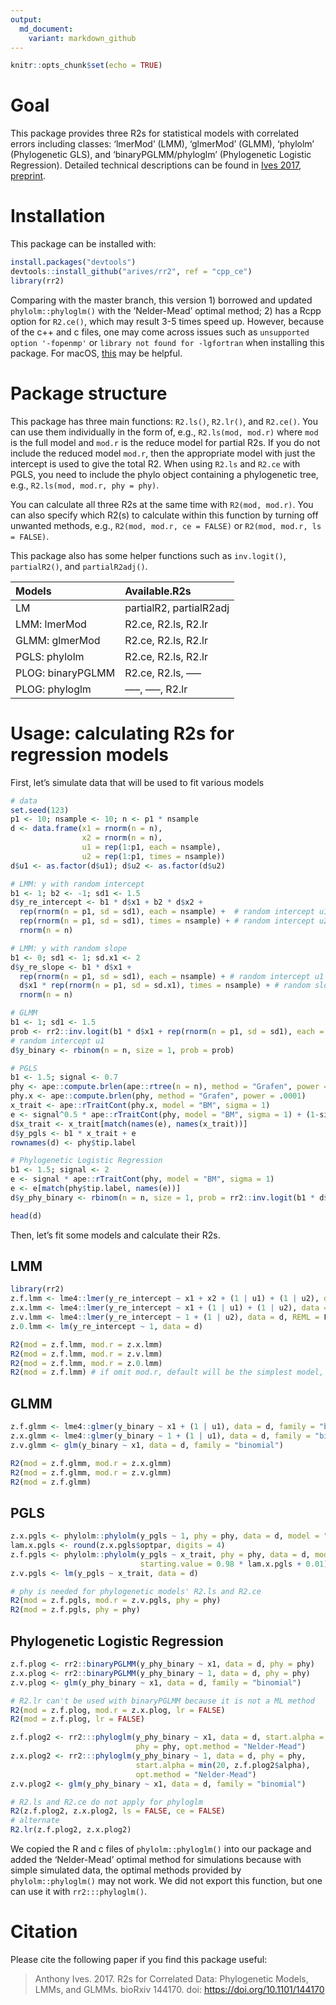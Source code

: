 ```yaml
---
output:
  md_document:
    variant: markdown_github
---
```


<!-- README.md is generated from README.Rmd. Please edit that file -->

```r
knitr::opts_chunk$set(echo = TRUE)
```

# Goal

This package provides three R2s for statistical models with correlated errors including classes: 'lmerMod' (LMM), 'glmerMod' (GLMM), 'phylolm' (Phylogenetic GLS), and 'binaryPGLMM/phyloglm' (Phylogenetic Logistic Regression). Detailed technical descriptions can be found in [Ives 2017, preprint](http://www.biorxiv.org/content/early/2017/05/30/144170).

# Installation

This package can be installed with:

```r
install.packages("devtools")
devtools::install_github("arives/rr2", ref = "cpp_ce")
library(rr2)
```

Comparing with the master branch, this version 1) borrowed and updated `phylolm::phyloglm()` with the 'Nelder-Mead' optimal method; 2) has a Rcpp option for `R2.ce()`, which may result 3-5 times speed up. However, because of the c++ and c files, one may come across issues such as `unsupported option '-fopenmp'` or `library not found for -lgfortran` when installing this package. For macOS, [this](https://daijiang.name/en/2017/06/21/fopenmp-option-of-clang-error/) may be helpful.

# Package structure

This package has three main functions: `R2.ls()`, `R2.lr()`, and `R2.ce()`. You can use them individually in the form of, e.g., `R2.ls(mod, mod.r)` where `mod` is the full model and `mod.r` is the reduce model for partial R2s. If you do not include the reduced model `mod.r`, then the appropriate model with just the intercept is used to give the total R2. When using `R2.ls` and `R2.ce` with PGLS, you need to include the phylo object containing a phylogenetic tree, e.g., `R2.ls(mod, mod.r, phy = phy)`. 

You can calculate all three R2s at the same time with `R2(mod, mod.r)`. You can also specify which R2(s) to calculate within this function by turning off unwanted methods, e.g., `R2(mod, mod.r, ce = FALSE)` or `R2(mod, mod.r, ls = FALSE)`. 

This package also has some helper functions such as `inv.logit()`, `partialR2()`, and `partialR2adj()`.

|Models            |           Available.R2s|
|:-----------------|:-----------------------|
|LM                | partialR2, partialR2adj|
|LMM:  lmerMod     |     R2.ce, R2.ls, R2.lr|
|GLMM: glmerMod    |     R2.ce, R2.ls, R2.lr|
|PGLS: phylolm     |     R2.ce, R2.ls, R2.lr|
|PLOG: binaryPGLMM |     R2.ce, R2.ls, -----|
|PLOG: phyloglm    |     -----, -----, R2.lr|

# Usage: calculating R2s for regression models

First, let's simulate data that will be used to fit various models

```r
# data 
set.seed(123)
p1 <- 10; nsample <- 10; n <- p1 * nsample
d <- data.frame(x1 = rnorm(n = n), 
                x2 = rnorm(n = n), 
                u1 = rep(1:p1, each = nsample), 
                u2 = rep(1:p1, times = nsample))
d$u1 <- as.factor(d$u1); d$u2 <- as.factor(d$u2)

# LMM: y with random intercept
b1 <- 1; b2 <- -1; sd1 <- 1.5
d$y_re_intercept <- b1 * d$x1 + b2 * d$x2 + 
  rep(rnorm(n = p1, sd = sd1), each = nsample) +  # random intercept u1
  rep(rnorm(n = p1, sd = sd1), times = nsample) + # random intercept u2
  rnorm(n = n)

# LMM: y with random slope
b1 <- 0; sd1 <- 1; sd.x1 <- 2
d$y_re_slope <- b1 * d$x1 + 
  rep(rnorm(n = p1, sd = sd1), each = nsample) + # random intercept u1
  d$x1 * rep(rnorm(n = p1, sd = sd.x1), times = nsample) + # random slope u1
  rnorm(n = n)

# GLMM
b1 <- 1; sd1 <- 1.5
prob <- rr2::inv.logit(b1 * d$x1 + rep(rnorm(n = p1, sd = sd1), each = nsample)) 
# random intercept u1
d$y_binary <- rbinom(n = n, size = 1, prob = prob)

# PGLS
b1 <- 1.5; signal <- 0.7
phy <- ape::compute.brlen(ape::rtree(n = n), method = "Grafen", power = 1)
phy.x <- ape::compute.brlen(phy, method = "Grafen", power = .0001)
x_trait <- ape::rTraitCont(phy.x, model = "BM", sigma = 1)
e <- signal^0.5 * ape::rTraitCont(phy, model = "BM", sigma = 1) + (1-signal)^0.5 * rnorm(n=n)
d$x_trait <- x_trait[match(names(e), names(x_trait))]
d$y_pgls <- b1 * x_trait + e
rownames(d) <- phy$tip.label	

# Phylogenetic Logistic Regression
b1 <- 1.5; signal <- 2
e <- signal * ape::rTraitCont(phy, model = "BM", sigma = 1)
e <- e[match(phy$tip.label, names(e))]
d$y_phy_binary <- rbinom(n = n, size = 1, prob = rr2::inv.logit(b1 * d$x1 + e))

head(d)
```

Then, let's fit some models and calculate their R2s.

## LMM

```r
library(rr2)
z.f.lmm <- lme4::lmer(y_re_intercept ~ x1 + x2 + (1 | u1) + (1 | u2), data = d, REML = F)
z.x.lmm <- lme4::lmer(y_re_intercept ~ x1 + (1 | u1) + (1 | u2), data = d, REML = F)
z.v.lmm <- lme4::lmer(y_re_intercept ~ 1 + (1 | u2), data = d, REML = F)
z.0.lmm <- lm(y_re_intercept ~ 1, data = d)

R2(mod = z.f.lmm, mod.r = z.x.lmm)
R2(mod = z.f.lmm, mod.r = z.v.lmm)
R2(mod = z.f.lmm, mod.r = z.0.lmm)
R2(mod = z.f.lmm) # if omit mod.r, default will be the simplest model, such as z.0.lmm here.
```

## GLMM

```r
z.f.glmm <- lme4::glmer(y_binary ~ x1 + (1 | u1), data = d, family = "binomial")
z.x.glmm <- lme4::glmer(y_binary ~ 1 + (1 | u1), data = d, family = "binomial")
z.v.glmm <- glm(y_binary ~ x1, data = d, family = "binomial")

R2(mod = z.f.glmm, mod.r = z.x.glmm)
R2(mod = z.f.glmm, mod.r = z.v.glmm)
R2(mod = z.f.glmm)
```

## PGLS 

```r
z.x.pgls <- phylolm::phylolm(y_pgls ~ 1, phy = phy, data = d, model = "lambda")
lam.x.pgls <- round(z.x.pgls$optpar, digits = 4)
z.f.pgls <- phylolm::phylolm(y_pgls ~ x_trait, phy = phy, data = d, model = "lambda", 
                             starting.value = 0.98 * lam.x.pgls + 0.01)
z.v.pgls <- lm(y_pgls ~ x_trait, data = d)

# phy is needed for phylogenetic models' R2.ls and R2.ce
R2(mod = z.f.pgls, mod.r = z.v.pgls, phy = phy)
R2(mod = z.f.pgls, phy = phy)
```

## Phylogenetic Logistic Regression

```r
z.f.plog <- rr2::binaryPGLMM(y_phy_binary ~ x1, data = d, phy = phy)
z.x.plog <- rr2::binaryPGLMM(y_phy_binary ~ 1, data = d, phy = phy)
z.v.plog <- glm(y_phy_binary ~ x1, data = d, family = "binomial")

# R2.lr can't be used with binaryPGLMM because it is not a ML method
R2(mod = z.f.plog, mod.r = z.x.plog, lr = FALSE)
R2(mod = z.f.plog, lr = FALSE)

z.f.plog2 <- rr2:::phyloglm(y_phy_binary ~ x1, data = d, start.alpha = 1, 
                            phy = phy, opt.method = "Nelder-Mead")
z.x.plog2 <- rr2:::phyloglm(y_phy_binary ~ 1, data = d, phy = phy, 
                            start.alpha = min(20, z.f.plog2$alpha), 
                            opt.method = "Nelder-Mead")
z.v.plog2 <- glm(y_phy_binary ~ x1, data = d, family = "binomial")

# R2.ls and R2.ce do not apply for phyloglm
R2(z.f.plog2, z.x.plog2, ls = FALSE, ce = FALSE) 
# alternate
R2.lr(z.f.plog2, z.x.plog2)
```

We copied the R and c files of `phylolm::phyloglm()` into our package and added the 'Nelder-Mead' optimal method for simulations because with simple simulated data, the optimal methods provided by `phylolm::phyloglm()` may not work. We did not export this function, but one can use it with `rr2:::phyloglm()`. 

# Citation

Please cite the following paper if you find this package useful:

> Anthony Ives. 2017. R2s for Correlated Data: Phylogenetic Models, LMMs, and GLMMs. bioRxiv 144170. doi: <https://doi.org/10.1101/144170>

